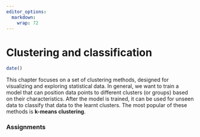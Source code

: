 ```yaml
---
editor_options: 
  markdown: 
    wrap: 72
---
```


# Clustering and classification

```r
date()
```

This chapter focuses on a set of clustering methods, designed for visualizing and exploring statistical data. In general, we want to train a model that can position data points to different clusters (or groups) based on their characteristics. After the model is trained, it can be used for unseen data to classify that data to the learnt clusters. The most popular of these methods is __k-means clustering__.

### Assignments {#assignment_k-means}